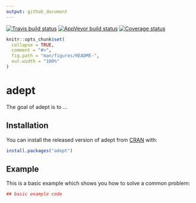 ```yaml
---
output: github_document
---
```


[![Travis build status](https://travis-ci.com/martakarass/adept.svg?branch=master)](https://travis-ci.com/martakarass/adept)
[![AppVeyor build status](https://ci.appveyor.com/api/projects/status/github/martakarass/adept?branch=master&svg=true)](https://ci.appveyor.com/project/martakarass/adept)
[![Coverage status](https://codecov.io/gh/martakarass/adept/branch/master/graph/badge.svg)](https://codecov.io/github/martakarass/adept?branch=master)

<!-- README.md is generated from README.Rmd. Please edit that file -->

```r
knitr::opts_chunk$set(
  collapse = TRUE,
  comment = "#>",
  fig.path = "man/figures/README-",
  out.width = "100%"
)
```
# adept

The goal of adept is to ...

## Installation

You can install the released version of adept from [CRAN](https://CRAN.R-project.org) with:

``` r
install.packages("adept")
```

## Example

This is a basic example which shows you how to solve a common problem:

```r
## basic example code
```
